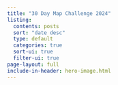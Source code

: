 ```yaml
---
title: "30 Day Map Challenge 2024"
listing:
  contents: posts
  sort: "date desc"
  type: default
  categories: true
  sort-ui: true
  filter-ui: true
page-layout: full
include-in-header: hero-image.html
---
```



